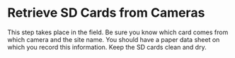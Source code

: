 # Retrieve SD Cards from Cameras

This step takes place in the field. Be sure you know which card  comes from which camera and the site name. You should have a paper data sheet on which you record this information. Keep the SD cards clean and dry.

